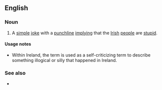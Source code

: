 ==English==

===Noun===
{{en-noun}}

# {{lb|en|humor}} A [[simple]] [[joke]] with a [[punchline]] [[imply]]ing that the [[Irish]] [[people]] are [[stupid]].

====Usage notes====
* Within Ireland, the term is used as a self-criticizing term to describe something illogical or silly that happened in Ireland.

===See also===
* {{l|en|Kerryman joke}}